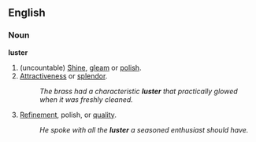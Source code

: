 ==English==
===Noun===
'''luster'''
#(uncountable) [[shine|Shine]], [[gleam]] or [[polish]].
#[[attractiveness|Attractiveness]] or [[splendor]].
#:''The brass had a characteristic '''luster''' that practically glowed when it was freshly cleaned.''
#[[Refinement]], polish, or [[quality]].
#:''He spoke with all the '''luster''' a seasoned enthusiast should have.''